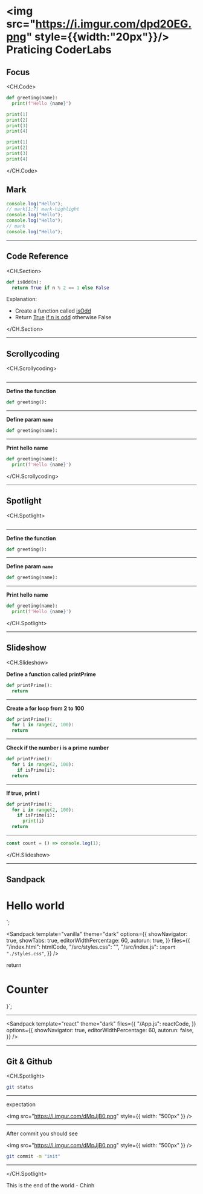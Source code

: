 # <img src="https://i.imgur.com/dpd20EG.png" style={{width:"20px"}}/> Praticing CoderLabs

## Focus

<CH.Code>
  
```python main.py focus=1[4:12],2[3:7],5:7
def greeting(name):
  print(f"Hello {name}")

print(1)
print(2)
print(3)
print(4)

````

```python preproces.py
print(1)
print(2)
print(3)
print(4)
````

</CH.Code>

## Mark

```javascript
console.log("Hello");
// mark[1:7] mark-highlight
console.log("Hello");
console.log("Hello");
// mark
console.log("Hello");
```

---

## Code Reference

<CH.Section>

```python
def isOdd(n):
  return True if n % 2 == 1 else False
```

Explanation:

- Create a function called [isOdd](focus://1[5:9])
- Return [True](focus://2[10:14]) [if n is odd](focus://2[15:27]) otherwise False

</CH.Section>

---

## Scrollycoding

<CH.Scrollycoding>

```python main.py

```

---

**Define the function**

```python main.py
def greeting():
```

---

**Define param `name`**

```python main.py
def greeting(name):
```

---

**Print hello name**

```python main.py focus=2
def greeting(name):
  print(f'Hello {name}')
```

</CH.Scrollycoding>

---

## Spotlight

<CH.Spotlight>

```python main.py

```

---

**Define the function**

```python main.py
def greeting():
```

---

**Define param `name`**

```python main.py
def greeting(name):
```

---

**Print hello name**

```python main.py focus=2
def greeting(name):
  print(f'Hello {name}')
```

</CH.Spotlight>

---

## Slideshow

<CH.Slideshow>

**Define a function called printPrime**

```python main.py
def printPrime():
  return
```

---

**Create a for loop from 2 to 100**

```python main.py
def printPrime():
  for i in range(2, 100):
  return
```

---

**Check if the number i is a prime number**

```python main.py
def printPrime():
  for i in range(2, 100):
    if isPrime(i):
  return
```

---

**If true, print i**

```python main.py
def printPrime():
  for i in range(2, 100):
    if isPrime(i):
      print(i)
  return
```

---

```javascript App.js
const count = () => console.log(1);
```

</CH.Slideshow>

---

## Sandpack


<html lang="en">
  <head>
    <meta charset="UTF-8" />
    <meta name="viewport" content="width=device-width, initial-scale=1.0" />
    <title>CSS Flexbox</title>
  </head>
  <body>
    <h1>Hello world</h1>
    <script src="src/index.js"></script>
  </body>
</html>`;

<Sandpack
  template="vanilla"
  theme="dark"
  options={{
    showNavigator: true,
    showTabs: true,
    editorWidthPercentage: 60,
    autorun: true,
  }}
  files={{
    "/index.html": htmlCode,
    "/src/styles.css": "",
    "/src/index.js": `import "./styles.css"`,
  }}
/>

  return <h1>Counter</h1> 
}`;

---

<Sandpack
  template="react"
  theme="dark"
  files={{
    "/App.js": reactCode,
  }}
  options={{
    showNavigator: true,
    editorWidthPercentage: 60,
    autorun: false,
  }}
/>

---

## Git & Github

<CH.Spotlight>

```bash
git status
```

---

expectation

<img src="https://i.imgur.com/dMpJjB0.png" style={{ width: "500px" }} />

---

After commit you should see

<img src="https://i.imgur.com/dMpJjB0.png" style={{ width: "500px" }} />

```bash
git commit -m "init"
```

---

</CH.Spotlight>


This is the end of the world - Chinh